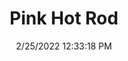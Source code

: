 ---
width: 2000
height: 1333
title: Pink Hot Rod
description: Pink 911 Hot Rod outside Wilhoit
date: 2/25/2022 12:33:18 PM
cameraMake: Sony
cameraModel: ILCE-7M3
lens: FE 85mm F1.4 GM
settingsfStop: f/1.4
settingsISO: ISO 100
settingsShutter: 1/800
settingsFocalLength: 85 mm
---